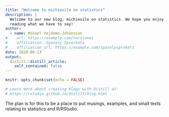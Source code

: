 ```yaml
---
title: "Welcome to michiexile on statistics"
description: |
  Welcome to our new blog, michiexile on statistics. We hope you enjoy 
  reading what we have to say!
author:
  - name: Mikael Vejdemo-Johansson 
#    url: https://example.com/norajones
#    affiliation: Spacely Sprockets
#    affiliation_url: https://example.com/spacelysprokets
date: 2020-06-13
output:
  distill::distill_article:
    self_contained: false
---
```


```r
knitr::opts_chunk$set(echo = FALSE)

# Learn more about creating blogs with Distill at:
# https://rstudio.github.io/distill/blog.html

```

The plan is for this to be a place to put musings, examples, and small texts relating to statistics and R/RStudio.

